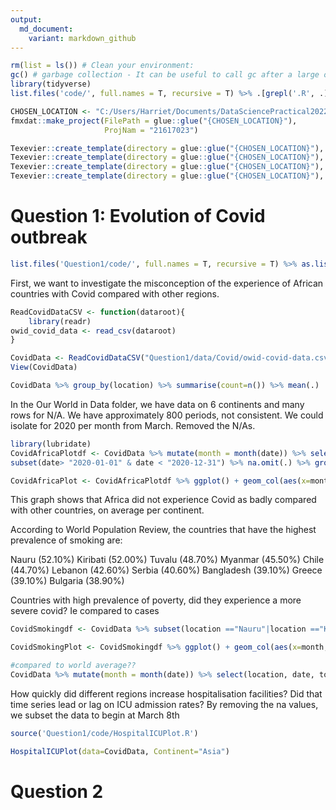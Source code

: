 ```yaml
---
output:
  md_document:
    variant: markdown_github
---
```





```r

rm(list = ls()) # Clean your environment:
gc() # garbage collection - It can be useful to call gc after a large object has been removed, as this may prompt R to return memory to the operating system.
library(tidyverse)
list.files('code/', full.names = T, recursive = T) %>% .[grepl('.R', .)] %>% as.list() %>% walk(~source(.))
```

```r
CHOSEN_LOCATION <- "C:/Users/Harriet/Documents/DataSciencePractical2022"
fmxdat::make_project(FilePath = glue::glue("{CHOSEN_LOCATION}"), 
                     ProjNam = "21617023")

Texevier::create_template(directory = glue::glue("{CHOSEN_LOCATION}"), template_name = "Question1")
Texevier::create_template(directory = glue::glue("{CHOSEN_LOCATION}"), template_name = "Question2")
Texevier::create_template(directory = glue::glue("{CHOSEN_LOCATION}"), template_name = "Question3")
Texevier::create_template(directory = glue::glue("{CHOSEN_LOCATION}"), template_name = "Question4")
```

# Question 1: Evolution of Covid outbreak
```r
list.files('Question1/code/', full.names = T, recursive = T) %>% as.list() %>% walk(~source(.))
```


First, we want to investigate the misconception of the experience of African countries with Covid compared with other regions.
```r
ReadCovidDataCSV <- function(dataroot){
    library(readr)
owid_covid_data <- read_csv(dataroot)
}

CovidData <- ReadCovidDataCSV("Question1/data/Covid/owid-covid-data.csv")
View(CovidData)
```

```r
CovidData %>% group_by(location) %>% summarise(count=n()) %>% mean(.)
```
In the Our World in Data folder, we have data on 6 continents and many rows for N/A. We have approximately 800 periods, not consistent. We could isolate for 2020 per month from March. Removed the N/As.

```r
library(lubridate)
CovidAfricaPlotdf <- CovidData %>% mutate(month = month(date)) %>% select(continent, location, date, total_cases, month) %>% 
subset(date> "2020-01-01" & date < "2020-12-31") %>% na.omit(.) %>% group_by(continent, month) %>% summarise_at(vars(total_cases), ~mean(.))

CovidAfricaPlot <- CovidAfricaPlotdf %>% ggplot() + geom_col(aes(x=month, y=total_cases, fill=continent)) + labs(title="Evolution of Covid outbreak of total cases per month per continent in 2020") + ylab("Cumulative total cases") + xlab("Month in 2020")


```

This graph shows that Africa did not experience Covid as badly compared with other countries, on average per continent. 

According to World Population Review, the countries that have the highest prevalence of smoking are:

Nauru (52.10%)
Kiribati (52.00%)
Tuvalu (48.70%)
Myanmar (45.50%)
Chile (44.70%)
Lebanon (42.60%)
Serbia (40.60%)
Bangladesh (39.10%)
Greece (39.10%)
Bulgaria (38.90%)

Countries with high prevalence of poverty, did they experience a more severe covid? Ie compared to cases
```r
CovidSmokingdf <- CovidData %>% subset(location =="Nauru"|location =="Kiribati"|location =="Tuvalu"|location == "Myanmar"|location =="Chile"|location =="Lebanon"|location =="Serbia"|location == "Bangladesh"| location =="Greece"|location =="Bulgaria") %>% mutate(month = month(date)) %>% select(location, date, total_cases, month, total_deaths) %>% subset(date> "2020-01-01" & date < "2020-12-31") %>% na.omit(.) %>% group_by(location, month) %>% summarise_at(vars(c(total_cases, total_deaths)), ~mean(.)) 

CovidSmokingPlot <- CovidSmokingdf %>% ggplot() + geom_col(aes(x=month, y=total_cases, fill=location)) 

#compared to world average??
CovidData %>% mutate(month = month(date)) %>% select(location, date, total_cases, month, total_deaths) %>% subset(date> "2020-01-01" & date < "2020-12-31") %>% na.omit(.) %>% group_by(location, month) %>% summarise_at(vars(c(total_cases, total_deaths)), ~mean(.)) 

```

How quickly did different regions increase hospitalisation facilities? Did that time series lead or lag on ICU admission rates? By removing the na values, we subset the data to begin at March 8th
```r

source('Question1/code/HospitalICUPlot.R')

HospitalICUPlot(data=CovidData, Continent="Asia")
```

# Question 2


